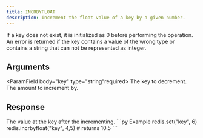 ```yaml
---
title: INCRBYFLOAT
description: Increment the float value of a key by a given number.
---
```


If a key does not exist, it is initialized as 0 before performing the operation. An error is returned if the key contains a value of the wrong type or contains a string that can not be represented as integer.

## Arguments

<ParamField body="key" type="string"required>
The key to decrement.
</ParamField>
<ParamField body="incrementBy" type="float" required>
The amount to increment by.
</ParamField>


## Response

<ResponseField  type="float" required>
The value at the key after the incrementing.
</ResponseField>

<RequestExample>
```py Example
redis.set("key", 6)
redis.incrbyfloat("key", 4,5)
# returns 10.5
```
</RequestExample>